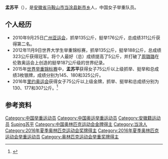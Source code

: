 {{Infobox sportsperson
| headercolor    = lightblue
| birth_date     = {{birth date and age|1989|7|17}}
| birth_place    =
| show-medals    = yes
| medaltemplates =
{{MedalSport|女子[[举重|举重]]}}
{{MedalCountry|{{CHN}}}}
{{MedalCompetition|奥运会}}
{{Medal|Gold|[[2016年夏季奥林匹克运动会|2016年 里约]]|[[2016年夏季奥林匹克运动会举重比赛|+75 kg]]}}
{{MedalCompetition|[[世界举重锦标赛|世界举重锦标赛]]}}
{{MedalSilver|{{tsl|en|2010 World Weightlifting Championships||2010年 安塔利亚}}| {{tsl|en|2010 World Weightlifting Championships – Women's +75 kg||+75 kg}}}}
{{MedalSilver|[[2014年世界舉重錦標賽|2014年 阿拉木圖]]| {{tsl|en|2014 World Weightlifting Championships – Women's +75 kg||+75 kg}}}}
{{MedalSilver|[[2015年世界舉重錦標賽|2015年 休士頓]]| {{tsl|en|2015 World Weightlifting Championships – Women's +75 kg||+75 kg}}}}
{{MedalSilver|[[2018年世界舉重錦標賽|2018年 阿什哈巴德]]| {{tsl|en|2018 World Weightlifting Championships – Women's +87 kg||+87 kg}}}}
{{MedalBronze|{{tsl|en|2009 World Weightlifting Championships||2009年 高陽市}}| {{tsl|en|2009 World Weightlifting Championships – Women's + 75 kg||+75 kg}}}}
{{MedalBronze|[[2019年世界舉重錦標賽|2019年 芭達雅]]| {{tsl|en|2019 World Weightlifting Championships – Women's +87 kg||+87 kg}}}}
{{MedalCompetition|[[亚洲运动会|亚洲运动会]]}}
{{MedalSilver|[[2010年亚洲运动会|2010年 廣州]]|[[2010年亚洲运动会举重比赛_-_女子75公斤以上级|+ 75 kg]]}}
{{MedalCompetition|[[亞洲舉重錦標賽|亞洲舉重錦標賽]]}}
{{MedalGold|{{tsl|en|2011 Asian Weightlifting Championships||2011 铜陵}}|+75 kg}}
{{MedalGold|[[2015年亞洲舉重錦標賽|2015 普吉島]]|+75 kg}}
{{MedalSilver|{{tsl|en|2019 Asian Weightlifting Championships||2019 寧波}}|+87 kg}}
}}
'''孟苏平'''（{{bd|1989年|7月17日||catIdx=Meng苏平}}），是[[安徽省|安徽省]][[马鞍山市|马鞍山市]][[当涂县|当涂县]][[新市乡|新市乡]]人，中国女子举重队员。

==个人经历==
*2010年9月25日[[广州亚运会|广州亚运会]]，抓举135公斤，挺举176公斤，总成绩311公斤获得第二名。
*2012年11月9日世界大学生举重锦标赛，抓举135公斤，挺举188公斤，总成绩323公斤获得冠军。将个人最好（总）成绩提高了5公斤，并打破了[[周璐璐|周璐璐]]在伦敦奥运会上创造的挺举187公斤级的世界纪录。
*2015年[[世界举重锦标赛|世界举重锦标赛]]中，'''孟苏平'''获得女子75公斤以上级抓举、挺举和总成绩3枚银牌，成绩分别为145、180和325公斤。
*2016年[[里约奥运会|里约奥运会]]获得女子75公斤以上级金牌，抓举、挺举和总成绩分别为130、177和307公斤。<ref >{{cite web |url=http://ah.anhuinews.com/system/2016/08/16/007437818.shtml |language= |title=马鞍山市委市政府发贺信祝贺孟苏平为马鞍山添彩 |publisher=中安在线 |date=2016-08-16 |accessdate= |archive-url=https://web.archive.org/web/20160816150203/http://ah.anhuinews.com/system/2016/08/16/007437818.shtml |archive-date=2016-08-16 |dead-url=yes }}</ref>

==参考资料==
{{reflist}}

{{Footer Olympic Champions Weightlifting Women Super Heavyweight}}
{{2016 China Olympic Weightlifting Team}}
{{DEFAULTSORT:Meng孟}}
[[Category:中国举重运动员|Category:中国举重运动员]]
[[Category:中国奥运举重运动员|Category:中国奥运举重运动员]]
[[Category:安徽籍运动员|Category:安徽籍运动员]]
[[Category:孟姓|Suping苏平]]
[[Category:中国奥林匹克运动会金牌得主|Category:中国奥林匹克运动会金牌得主]]
[[Category:当涂人|Category:当涂人]]
[[Category:2016年夏季奥林匹克运动会奖牌得主|Category:2016年夏季奥林匹克运动会奖牌得主]]
[[Category:2016年夏季奥林匹克运动会举重运动员|Category:2016年夏季奥林匹克运动会举重运动员]]
[[Category:奥林匹克运动会举重奖牌得主|Category:奥林匹克运动会举重奖牌得主]]